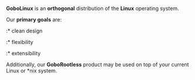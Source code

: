 '''GoboLinux''' is an '''orthogonal''' distribution of the '''Linux''' operating system.

Our '''primary goals''' are:
:* clean design
:* flexibility
:* extensibility

Additionally, our '''GoboRootless''' product may be used on top of your current Linux or *nix system.

{{Todo | write more content here. | priority=high }}

{{About Gobo}}